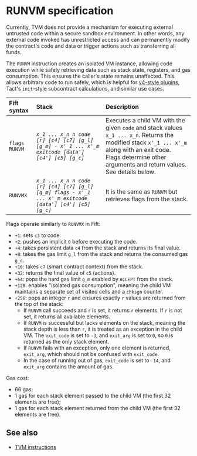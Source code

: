 

# RUNVM specification

Currently, TVM does not provide a mechanism for executing external untrusted code within a secure sandbox environment. In other words, any external code invoked has unrestricted access and can permanently modify the contract's code and data or trigger actions such as transferring all funds.

The `RUNVM` instruction creates an isolated VM instance, allowing code execution while safely retrieving data such as stack state, registers, and gas consumption. This ensures the caller's state remains unaffected. This allows arbitrary code to run safely, which is helpful for [v4-style plugins](/v3/documentation/smart-contracts/contracts-specs/wallet-contracts#wallet-v4), Tact's `init`-style subcontract calculations, and similar use cases.

| Fift syntax | Stack | Description                                                                                                                                                                                                                                                                                                                                                                                                          |
|:-|:-|:---------------------------------------------------------------------------------------------------------------------------------------------------------------------------------------------------------------------------------------------------------------------------------------------------------------------------------------------------------------------------------------------------------------------|
| `flags RUNVM` | _`x_1 ... x_n n code [r] [c4] [c7] [g_l] [g_m] - x'_1 ... x'_m exitcode [data'] [c4'] [c5] [g_c]`_ | Executes a child VM with the given `code` and stack values `x_1 ... x_n`. Returns the modified stack `x'_1 ... x'_m` along with an exit code. <br/> Flags determine other arguments and return values. See details below.|
| `RUNVMX` | _`x_1 ... x_n n code [r] [c4] [c7] [g_l] [g_m] flags - x'_1 ... x'_m exitcode [data'] [c4'] [c5] [g_c]`_ | It is the same as `RUNVM` but retrieves flags from the stack.                                                                                                                                                                                                                                                                                                                                                        |


Flags operate similarly to `RUNVMX` in Fift:

- `+1`: sets `c3` to code.
- `+2`: pushes an implicit `0` before executing the code.
- `+4`: takes persistent data `c4` from the stack and returns its final value.
- `+8`: takes the gas limit `g_l` from the stack and returns the consumed gas `g_c`.
- `+16`: takes `c7` (smart contract context) from the stack.
- `+32`: returns the final value of `c5` (actions).
- `+64`: pops the hard gas limit `g_m` enabled by `ACCEPT` from the stack.
- `+128`: enables "isolated gas consumption", meaning the child VM maintains a separate set of visited cells and a `chksgn` counter.
- `+256`: pops an integer `r` and ensures exactly `r` values are returned from the top of the stack:
  - If `RUNVM` call succeeds and `r` is set, it returns `r` elements. If `r` is not set, it returns all available elements.
  - If `RUNVM` is successful but lacks elements on the stack, meaning the stack depth is less than `r`, it is treated as an exception in the child VM. The `exit_code` is set to `-3`, and `exit_arg` is set to `0`, so `0` is returned as the only stack element.
  - If `RUNVM` fails with an exception, only one element is returned, `exit_arg`, which should not be confused with `exit_code`.
  - In the case of running out of gas, `exit_code` is set to `-14`, and `exit_arg` contains the amount of gas.

Gas cost:
- 66 gas;
- 1 gas for each stack element passed to the child VM (the first 32 elements are free);
- 1 gas for each stack element returned from the child VM (the first 32 elements are free).

## See also

- [TVM instructions](/v3/documentation/tvm/instructions)

<Feedback />

